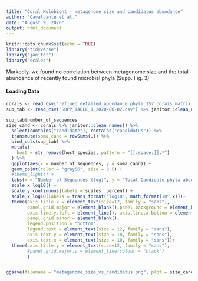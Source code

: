 ```yaml
---
title: "Coral Holobiont - metagenome size and candidatus abundance"
author: "Cavalcante et al."
date: "August 9, 2020"
output: html_document
---
```


```r
knitr::opts_chunk$set(echo = TRUE)
library("tidyverse")
library("janitor")
library("scales")
```

Markedly, we found no correlation between metagenome size and the total abundance of recently found microbial phyla (Supp. Fig. 3)

#### Loading Data  

```r
corals <- read_csv("refined_detailed_abundance_phyla_157_corais_matrix_porcentagem_prot_divided_17abr2020.csv")
sup_tab <- read_csv("SUPP_TABLE_1_2020-06-02.csv") %>% janitor::clean_names()
```


```r
sup_tab$number_of_sequences
size_cand <- corals %>% janitor::clean_names() %>% 
  select(contains("candidate"), contains("candidatus")) %>% 
  transmute(soma_cand = rowSums(.)) %>% 
  bind_cols(sup_tab) %>% 
  mutate(
    host = str_remove(host_species, pattern = "[[:space:]].*")
  ) %>% 
  ggplot(aes(x = number_of_sequences, y = soma_cand)) +
  geom_point(color = "gray56", size = 2.5) +
  #theme_light() +
  labs(x = "Number of Sequences (log)", y = "Total Candidate phyla abundance") +
  scale_x_log10() +
  scale_y_continuous(labels = scales::percent) +
  scale_x_log10(labels = trans_format("log10", math_format(10^.x)))+
  theme(axis.title.x = element_text(size=12, family = "sans"),
        panel.grid.major = element_blank(),panel.background = element_blank(),
        axis.line.y.left = element_line(), axis.line.x.bottom = element_line(),
        panel.grid.minor = element_blank(),
        legend.position = "bottom",
        legend.text = element_text(size = 12, family = "sans"),
        axis.text.y = element_text(size = 10, family = "sans"),
        axis.text.x = element_text(size = 10, family = "sans"))+
  theme(axis.title.y = element_text(size=12, family = "sans"),
        #panel.grid.major.y = element_line(colour = "black")
        )


ggsave(filename = "metagenome_size_vs_candidatus.png", plot = size_cand, width = 7, height = 4)
```

